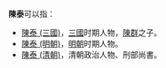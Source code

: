 '''陳泰'''可以指：
* [[陳泰_(三國)|陳泰 (三國)]]，[[三國|三國]]时期人物，[[陳群_(三國)|陳群]]之子。
* [[陳泰_(明朝)|陳泰 (明朝)]]，[[明朝|明朝]]时期人物。
* [[陳泰_(清朝)|陳泰 (清朝)]]，清朝政治人物、刑部尚書。

{{disambig|Cat=二字陳姓人名消歧義|tai}}